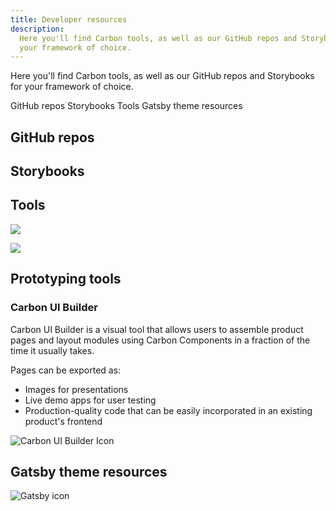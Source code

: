 ```yaml
---
title: Developer resources
description:
  Here you'll find Carbon tools, as well as our GitHub repos and Storybooks for
  your framework of choice.
---
```


<PageDescription>

Here you'll find Carbon tools, as well as our GitHub repos and Storybooks for
your framework of choice.

</PageDescription>

<AnchorLinks>

<AnchorLink>GitHub repos</AnchorLink>
<AnchorLink>Storybooks</AnchorLink>
<AnchorLink>Tools</AnchorLink>
<AnchorLink>Gatsby theme resources</AnchorLink>

</AnchorLinks>

## GitHub repos

<Row className="resource-card-group">
  <Column colLg={4} colMd={4} noGutterSm>
  <ResourceCard
    subTitle="Carbon"
    href="https://github.com/carbon-design-system/carbon"
    >

<MdxIcon name="github" />

  </ResourceCard>
</Column>
<Column colLg={4} colMd={4} noGutterSm>
  <ResourceCard
    subTitle="Carbon React"
    href="https://github.com/carbon-design-system/carbon/tree/v10/packages/react"
    >

<MdxIcon name="github" />

  </ResourceCard>
</Column>
<Column colLg={4} colMd={4} noGutterSm>
  <ResourceCard
    subTitle="Carbon Angular"
    href="https://github.com/IBM/carbon-components-angular"
    >

<MdxIcon name="github" />

  </ResourceCard>
</Column>
<Column colLg={4} colMd={4} noGutterSm>
  <ResourceCard
    subTitle="Carbon Vue"
    href="https://github.com/carbon-design-system/carbon-components-vue"
    >

<MdxIcon name="github" />

  </ResourceCard>
</Column>
<Column colMd={4} colLg={4} noGutterSm>
  <ResourceCard
    subTitle="Carbon Charts core"
    href="https://github.com/carbon-design-system/carbon-charts/tree/master/packages/core">
    <MdxIcon name="github" />
  </ResourceCard>
</Column>

<Column colMd={4} colLg={4} noGutterSm>
  <ResourceCard
    subTitle="Carbon Svelte"
    href="https://github.com/IBM/carbon-components-svelte"
  >
    <MdxIcon name="github" />
  </ResourceCard>
</Column>

<Column colMd={4} colLg={4} noGutterSm>
  <ResourceCard
    subTitle="Carbon Web Components"
    href="https://github.com/carbon-design-system/carbon-web-components">
    <MdxIcon name="github" />
  </ResourceCard>
</Column>
</Row>

## Storybooks

<Row className="resource-card-group">
<Column colLg={4} colMd={4} noGutterSm>
  <ResourceCard
    subTitle="Carbon React Storybook"
    href="http://react.carbondesignsystem.com/"
    >

<MdxIcon name="react" />

  </ResourceCard>
</Column>
<Column colLg={4} colMd={4} noGutterSm>
  <ResourceCard
      subTitle="Carbon Angular Storybook"
      href="http://angular.carbondesignsystem.com/"
      >

<MdxIcon name="angular" />

  </ResourceCard>
</Column>
<Column colLg={4} colMd={4} noGutterSm>
  <ResourceCard
      subTitle="Carbon Vue Storybook"
      href="http://vue.carbondesignsystem.com/"
      >

<MdxIcon name="vue" />

  </ResourceCard>
</Column>

<Column colLg={4} colMd={4} noGutterSm>
  <ResourceCard
      subTitle="Carbon Web Components Storybook"
      href="http://web-components.carbondesignsystem.com/"
      >

<MdxIcon name="webcomponents" />

  </ResourceCard>
</Column>
</Row>

## Tools

<Row className="resource-card-group">
<Column colLg={4} colMd={4} noGutterSm>
  <ResourceCard
    subTitle="Carbon CodePen"
    href="http://www.codepen.io/team/carbon"
    >

<MdxIcon name="codepen" />

  </ResourceCard>
</Column>

<Column colLg={4} colMd={4} noGutterSm>
  <ResourceCard
    subTitle="Carbon Devtools"
    href="https://github.com/carbon-design-system/devtools"
    >

![](/images/carbon-devtools-extension.png)

  </ResourceCard>
</Column>

<Column colLg={4} colMd={4} noGutterSm>
  <ResourceCard
    subTitle="Carbon Storybook Theme Switcher"
    href="https://www.npmjs.com/package/@carbon/storybook-addon-theme"
    >

<MdxIcon name="npm" />

  </ResourceCard>
</Column>

<Column colLg={4} colMd={4} noGutterSm>
  <ResourceCard
    subTitle="Stylelint plugin Carbon tokens"
    href="https://www.npmjs.com/package/stylelint-plugin-carbon-tokens"
    >

<MdxIcon name="npm" />

  </ResourceCard>
</Column>

<Column colLg={4} colMd={4} noGutterSm>
  <ResourceCard
    subTitle="Color contrast checker"
    href="https://marijohannessen.github.io/color-contrast-checker/"
    >

![](/images/color-contrast-icon.png)

  </ResourceCard>
</Column>

</Row>

## Prototyping tools

### Carbon UI Builder

Carbon UI Builder is a visual tool that allows users to assemble product pages
and layout modules using Carbon Components in a fraction of the time it usually
takes.

Pages can be exported as:

- Images for presentations
- Live demo apps for user testing
- Production-quality code that can be easily incorporated in an existing
  product's frontend

<Row className="resource-card-group">
<Column colMd={4} colLg={4} noGutterSm>
  <ResourceCard
    subTitle="Carbon UI Builder"
    href="https://builder.carbondesignsystem.com/"
    actionIcon="launch">

![Carbon UI Builder Icon](/images/carbon-ui-builder.png)

  </ResourceCard>
</Column>
</Row>

## Gatsby theme resources

<Row className="resource-card-group">

<Column colLg={4} colMd={4} noGutterSm>
  <ResourceCard
    subTitle="Gatsby theme Sketch kit"
    href="sketch://add-library/cloud/304313c1-29a8-4946-a6f0-51dbec953bc2"
    actionIcon="download">
    <MdxIcon name="sketch" />
  </ResourceCard>
</Column>
<Column colLg={4} colMd={4} noGutterSm>
  <ResourceCard
    subTitle="Gatsby theme Carbon site"
    href="https://gatsby-theme-carbon.vercel.app/"
    actionIcon="launch">

![Gatsby icon](images/gatsby.svg)

  </ResourceCard>
</Column>
</Row>
